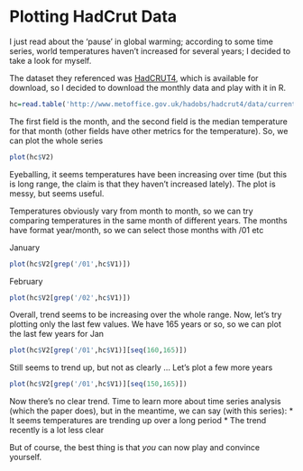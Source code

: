 Plotting HadCrut Data
===================================================

I just read about the 'pause' in global warming; according to some time series, world temperatures haven't increased for several years; I decided to take a look for myself.

The dataset they referenced was [HadCRUT4](http://www.metoffice.gov.uk/hadobs/hadcrut4/data/current/download.html), which is available for download, so I decided to download the monthly data and play with it in R.
```r
hc=read.table('http://www.metoffice.gov.uk/hadobs/hadcrut4/data/current/time_series/HadCRUT.4.2.0.0.monthly_ns_avg.txt')
```


The first field is the month, and the second field is the median temperature for that month (other fields have other metrics for the temperature). So, we can plot the whole series
```r
plot(hc$V2)
```

Eyeballing, it seems temperatures have been increasing over time (but this is long range, the claim is that they haven't increased lately). The plot is messy, but seems useful.

Temperatures obviously vary from month to month, so we can try comparing temperatures in the same month of different years. The months have format year/month, so we can select those months with /01 etc

January
```r
plot(hc$V2[grep('/01',hc$V1)])
```

February
```r
plot(hc$V2[grep('/02',hc$V1)])
```

Overall, trend seems to be increasing over the whole range. Now, let's try plotting only the last few values. We have 165 years or so, so we can plot the last few years for Jan

```r
plot(hc$V2[grep('/01',hc$V1)][seq(160,165)])
```

Still seems to trend up, but not as clearly ... Let's plot a few more years
```r
plot(hc$V2[grep('/01',hc$V1)][seq(150,165)])
```

Now there's no clear trend. Time to learn more about time series analysis (which the paper does), but in the meantime, we can say (with this series):
* It seems temperatures are trending up over a long period
* The trend recently is a lot less clear

But of course, the best thing is that *you* can now play and convince yourself.


